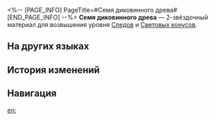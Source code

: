 <%-- [PAGE_INFO]
PageTitle=#Семя диковинного древа#
[END_PAGE_INFO] --%>
{{Предмет Инфобокс
|id          = 110241
|Изображение = Предмет Семя диковинного древа.png
|Тип         = Материал Следов
|Тип2        = Материал возвышения Светового конуса
|Инвентарь   = Материалы улучшения
|Редкость    = 2
|Эффект      = 
|Описание    = Семя с генами всевозможных форм жизни из плода древа сердца в священном лесу Вонвака. Можно использовать для незначительного повышения Следов персонажей {{Цвет|Выделенный|Изобилия}}.
|Источник1   = [[Чашелист (багровый): Бутон Изобилия (undefined)]]
|Источник2   = [[Неугасаемый пепел]]
|Источник3   = [[Универсальная машина для синтеза: Обмен материалов]]
}}
{{Описание|В священном лесу Вонвака громадное диковинное древо скрупулёзно фиксирует эволюционные сдвиги экосистемы на протяжении бесчисленных жизненных циклов. Оно использует гены различных существ, чтобы вывести идеального Повелителя демонов.<br /><br />''«Разрежьте твёрдый плод, извлеките семена и посадите их в священную почву. На следующий год вы соберёте урожай из десятков повелителей, останется только подождать, пока они сами определят победителя!»''}}
'''Семя диковинного древа''' — 2-звёздочный материал для возвышения уровня [[Следы|Следов]] и [[Световые конусы|Световых конусов]].

==На других языках==
{{На других языках
|en   = Alien Tree Seed
|zhs  = 异木种籽
|zht  = 異木種籽
|ja   = 珍木の種
|ko   = 이계 나무의 씨앗
|es   = Semilla del árbol extraño
|fr   = Graine de l'arbre extraterrestre
|ru   = Семя диковинного древа
|th   = Alien Tree Seed
|vi   = Hạt Giống Kỳ Lạ
|de   = Samen des fremden Baumes
|id   = Alien Tree Seed
|pt   = Semente da Árvore Alienígena
}}

==История изменений==
{{История изменений|3.5}}

==Навигация==
{{Материалы улучшения Навбокс}}

[[en:]]